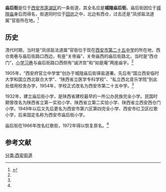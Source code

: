 {{noteTA
|T=zh-hans:庙后街;zh-hant:廟後街
|1=zh-hans:庙后;zh-hant:廟後
}}{{Infobox China Road
|中文道路名称= 庙后街
|道路名称拼音= Miaohou Jie
|道路方向= NS
|路牌类型= Xi'an
|图片= 
|图片说明= 
|道路属性= 
|道路总长度= 0.592
|规划总长度=
|已通车长度=
|车速限制=
|行车线数量=
|所在地区= [[西安市|西安市]][[莲湖区|莲湖区]]
|起点= 麻家什字
|终点= [[洒金桥|洒金桥]]
}}
'''庙后街'''是位于[[西安市|西安市]][[莲湖区|莲湖区]]的一条街道，其全名应是'''城隍庙后街'''。庙后街因位于[[西安城隍庙|城隍庙]]身后而得名，街道同时位于[[西安回坊|回坊]]之中，北边有西仓，过去还是“凤邠盐法道属”官衙所在地。<ref name=miaohoujie>{{Cite web |url= http://epaper.xiancn.com/xawb/html/2014-07/13/content_310100.htm |title= 庙后街 |author=  |date= 2014年7月13日 |publisher= 西安晚报 |language= zh-hans |accessdate= 2014年8月3日 |quote=  |archive-url= https://web.archive.org/web/20140808053552/http://epaper.xiancn.com/xawb/html/2014-07/13/content_310100.htm |archive-date= 2014年8月8日 |dead-url= yes }}</ref>

==历史==
清代时期，当时是“凤邠盐法道属”官衙位于现在[[西安市第二十五中学|西安市第二十五中学]]的所在地，西仓南巷与庙后街路口西边，有座“关帝庙”，关帝庙西的庙后街路北，当时是“西仓门”，[[小学习巷|小学习巷]]与庙后街路口西侧有“诚济宫”和“如是庵”两座庙宇。<ref name=miaohoujie/>

1905年，“西安府官立中学堂”创办于城隍庙后街驿盐道署。先后有“国立西安临时大学和国立西北联合大学”、“陕西省立医学专科学校”、“私立西北音乐学院”到此处借用校舍办学，1954年，学校正式改名为西安市第二十五中学。<ref name=miaohoujie/>

1932年，建立庙后街小学，是陕西省建校最早的一所公办民族完全小学。民国时期曾改名为陕西省立第一实验小学、陕西省立第二实验小学、陕西省立西安西仓门小学。1949年以后又先后更名为西安市第六区第四完全小学、西安市红卫区红歌小学，后来固定名称为西安市庙后街小学。

庙后街在1966年改名红歌街，1972年得以恢复原名。<ref name=miaohoujie/>

==参考文献==
{{reflist}}

[[分类:西安街道|分类:西安街道]]